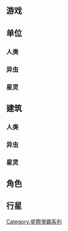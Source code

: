 {{CGroupH|name=StarCraft2|desc=星际争霸2}}<noinclude>[[Category:电子游戏公共转换组模板|{{SUBPAGENAME}}]][[Category:星際爭霸系列]]

==游戏==
</noinclude>
{{CItem|zh-cn:星际争霸Ⅱ;zh-tw:星海爭霸Ⅱ;|original=StarCraft Ⅱ}}
{{CItem|zh-cn:虫群之心;zh-tw:蟲族之心;|original=Heart of the Swarm }}
{{CItem|zh-cn:诺娃隐秘行动;zh-tw:諾娃特務密令;|original=Nova Covert Ops }}
{{CItem|zh-cn:科普卢星区;zh-tw:克普魯星區;|original=Koprulu Sector}}
{{CItem|zh-cn:人类;zh-tw:人類;|original=Terran}}
{{CItem|zh-cn:异虫;zh-tw:蟲族;|original=Zerg}}
{{CItem|zh-cn:星灵;zh-tw:神族;|original=Protoss}}
{{CItem|zh-cn:萨尔纳加; zh-tw:薩爾納加;|original=Xel'Naga}}
{{CItem|zh-cn:泰伦帝国;zh-tw:泰倫自治聯盟;|original=Terran Dominion}}
{{CItem|zh-cn:凯莫瑞安联合体;zh-tw:凱爾莫瑞亞集團;|original=Kel-Morian Combine}}
{{CItem|zh-cn:尤摩扬护国军;zh-tw:尤摩捷護衛隊;|original=Umojan Protectorate}}
{{CItem|zh-cn:尤摩扬议会;zh-tw:尤摩捷統治委員會;|original=Umojan Ruling Council}}
{{CItem|zh-cn:凯联战争;zh-tw:政權戰爭;|original=The Guild Wars}}
{{CItem|zh-cn:湮灭低语;zh-tw:滅絕之呢喃;|original=Whispers of Oblivion}}<noinclude>

==单位==
===人类===
</noinclude>
{{CItem|zh-cn:SCV;zh-tw:太空工程車;|original=SCV}}
{{CItem|zh-cn:陆战队员;zh-tw:陸戰隊;|original=Marine}}
{{CItem|zh-cn:劫掠者;zh-tw:掠奪者;|original=Marauder}}
{{CItem|zh-cn:收割者;zh-tw:死神;|original=Reaper}}
{{CItem|zh-cn:幽灵;zh-tw:幽靈特務;|original=Ghost}}
{{CItem|zh-cn:恶火;zh-tw:惡狼;|original=Hellion}}
{{CItem|zh-cn:雷神;zh-tw:雷神號;|original=Thor}}
{{CItem|zh-cn:医疗运输机;zh-tw:醫療艇;|original=Medivac}}
{{CItem|zh-cn:铁鸦;zh-tw:渡鴉;|original=Raven}}
{{CItem|zh-cn:女妖;zh-tw:女妖轟炸機;|original=Banshee}}
{{CItem|zh-cn:战列巡航舰;zh-tw:戰巡艦;|original=Battlecruiser}}
{{CItem|zh-cn:恶蝠;zh-tw:戰狼;|original=Hellbat}}
{{CItem|zh-cn:寡妇雷;zh-tw:寡婦詭雷;|original=Widow Mine}}<noinclude>

===异虫===
</noinclude>
{{CItem|zh-cn:工蜂;zh-tw:工蟲;|original=Drone}}
{{CItem|zh-cn:跳虫;zh-tw:異化蟲;|original=Zergling}}
{{CItem|zh-cn:虫后;zh-tw:后蟲;|original=Queen}}
{{CItem|zh-cn:爆虫;zh-tw:毒爆蟲;|original=Baneling}}
{{CItem|zh-cn:眼虫;zh-tw:監察王蟲;|original=Overseer}}
{{CItem|zh-cn:感染者;zh-tw:感染蟲;|original=Infestor}}
{{CItem|zh-cn:异龙;zh-tw:飛螳;|original=Mutalisk}}
{{CItem|zh-cn:腐化者;zh-tw:腐化飛蟲;|original=Corruptor}}
{{CItem|zh-cn:坑道虫;zh-tw:地下蠕蟲;|original=Nydus Worm}}
{{CItem|zh-cn:巢虫领主;zh-tw:寄生王蟲;|original=Brood Lord}}
{{CItem|zh-cn:虫群宿主;zh-tw:百生獸;|original=Swarm Host}}
{{CItem|zh-cn:飞蛇;zh-tw:飛蟒;|original=Viper}}<noinclude>

===星灵===
</noinclude>
{{CItem|zh-cn:探机;zh-tw:探測機;|original=Probe}}
{{CItem|zh-cn:狂热者;zh-tw:狂戰士;|original=Zealot}}
{{CItem|zh-cn:机械哨兵;zh-tw:哨衛;|original=Sentry}}
{{CItem|zh-cn:侦测器;zh-tw:觀察者;|original=Observer}}
{{CItem|zh-cn:折跃棱镜;zh-tw:傳輸稜鏡;|original=Warp Prism}}
{{CItem|zh-cn:凤凰;zh-tw:鳳凰戰機;|original=Phoenix}}
{{CItem|zh-cn:虚空辉光舰;zh-tw:虛空艦;|original=Void Ray}}
{{CItem|zh-cn:航母;zh-tw:航空母艦;|original=Carrier}}
{{CItem|zh-cn:母舰;zh-tw:聖母艦;|original=Mothership}}
{{CItem|zh-cn:先知;zh-tw:先知艦;|original=Oracle}}
{{CItem|zh-cn:风暴战舰;zh-tw:暴風艦;|original=Tempest}}<noinclude>

==建筑==
===人类===
</noinclude>
{{CItem|zh-cn:轨道控制基地;zh-tw:星軌指揮總部}}
{{CItem|zh-cn:工程站;zh-tw:電機工程所}}
{{CItem|zh-cn:精炼厂;zh-tw:瓦斯精煉廠}}
{{CItem|zh-cn:导弹塔;zh-tw:飛彈砲台}}
{{CItem|zh-cn:地堡;zh-tw:碉堡}}
{{CItem|zh-cn:重工厂;zh-tw:軍工廠}}
{{CItem|zh-cn:幽灵军校;zh-tw:幽靈特務學院}}
{{CItem|zh-cn:星港;zh-tw:星際港}}
{{CItem|zh-cn:军械库;zh-tw:兵工廠}}
{{CItem|zh-cn:聚变芯体;zh-tw:核聚變核心}}
{{CItem|zh-cn:反应堆;zh-tw:反應爐}}<noinclude>

===异虫===
</noinclude>
{{CItem|zh-cn:孵化场;zh-tw:孵化所}}
{{CItem|zh-cn:主巢;zh-tw:蟲巢}}
{{CItem|zh-cn:分裂池;zh-tw:孵化池}}
{{CItem|zh-cn:进化腔;zh-tw:進化室}}
{{CItem|zh-cn:萃取房;zh-tw:瓦斯萃取巢}}
{{CItem|zh-cn:蟑螂温室;zh-tw:蟑螂繁殖場}}
{{CItem|zh-cn:爆虫巢穴;zh-tw:毒爆蟲巢}}
{{CItem|zh-cn:脊针爬虫;zh-tw:脊刺爬行蟲}}
{{CItem|zh-cn:孢子爬虫;zh-tw:孢子爬行蟲}}
{{CItem|zh-cn:感染深渊;zh-tw:感染巢}}
{{CItem|zh-cn:刺蛇巢;zh-tw:刺蛇獸穴}}
{{CItem|zh-cn:尖塔;zh-tw:螺旋塔}}
{{CItem|zh-cn:虫道网络;zh-tw:蟲殖地網}}
{{CItem|zh-cn:雷兽窟;zh-tw:雷獸洞穴}}<noinclude>

===星灵===
</noinclude>
{{CItem|zh-cn:星灵枢纽;zh-tw:星核}}
{{CItem|zh-cn:吸纳舱;zh-tw:瓦斯處理廠}}
{{CItem|zh-cn:折跃门;zh-tw:空間之門}}
{{CItem|zh-cn:锻炉;zh-tw:冶煉廠}}
{{CItem|zh-cn:控制芯核;zh-tw:機械控制核心}}
{{CItem|zh-cn:光子炮台;zh-tw:光子加農砲}}
{{CItem|zh-cn:星门;zh-tw:星際之門}}
{{CItem|zh-cn:机械台;zh-tw:機械製造廠}}
{{CItem|zh-cn:光影议会;zh-tw:暮光議會}}
{{CItem|zh-cn:舰队航标;zh-tw:艦隊導航台}}
{{CItem|zh-cn:文献馆;zh-tw:聖堂文庫}}
{{CItem|zh-cn:黑暗圣坛;zh-tw:黑暗聖殿}}<noinclude>

==角色==
</noinclude>
{{CItem|zh-cn:凯瑞甘; zh-tw:凱莉根;|original=Kerrigan}}
{{CItem|zh-cn:阿克图尔斯; zh-tw:阿克圖洛斯;|original=Arcturus}}
{{CItem|zh-cn:瓦伦里安; zh-tw:維勒安;|original=Valerian}}
{{CItem|zh-cn:伊兹莎; zh-tw:伊茲夏;|original=Izsha}}
{{CItem|zh-cn:扎加拉; zh-tw:札迦拉;|original=Zagara}}
{{CItem|zh-cn:马特; zh-tw:麥特;|original=Matt}}
{{CItem|zh-cn:霍瑞斯; zh-tw:賀萊士;|original=Horace}}
{{CItem|zh-cn:沃菲尔德; zh-tw:沃菲爾;|original=Warfield}}
{{CItem|zh-cn:泰凯斯; zh-tw:泰科斯;|original=Tychus}}
{{CItem|zh-cn:罗瑞; zh-tw:羅利;|original=Rory}}
{{CItem|zh-cn:斯旺; zh-tw:史汪;|original=Swann}}
{{CItem|zh-cn:艾蕊尔; zh-tw:艾瑞兒;|original=Ariel}}
{{CItem|zh-cn:汉森; zh-tw:韓森;|original=Hanson}}
{{CItem|zh-cn:埃德蒙; zh-tw:艾德蒙;|original=Edmund}}
{{CItem|zh-cn:阿列克谢; zh-tw:艾力克希;|original=Alexei}}
{{CItem|zh-cn:斯图科夫; zh-tw:斯杜科夫;|original=Stukov}}
{{CItem|zh-cn:塔達力斯; zh-tw:卡達力斯;|original=Kaldalis}}
{{CItem|zh-cn:阿拉纳克; zh-tw:亞拉瑞克;|original=Alarak}}
{{CItem|zh-cn:塔達林; zh-tw:塔達力姆;|original=Tal'Darim}}
{{CItem|zh-cn:埃蒙; zh-tw:亞蒙;|original=Amon}}
{{CItem|zh-cn:那魯德; zh-tw:那魯;|original=Narud}}
{{CItem|zh-cn:加布里埃尔; zh-tw:蓋布瑞;|original=Gabriel}}
{{CItem|zh-cn:托什; zh-tw:托許;|original=Tosh}}
{{CItem|zh-cn:艾格; zh-tw:伊崗;|original=Egon}}
{{CItem|zh-cn:斯台特曼; zh-tw:斯特曼;|original=Stetmann}}
{{CItem|zh-cn:米罗; zh-tw:麥洛;|original=Milo}}
{{CItem|zh-cn:卡琴斯基; zh-tw:卡臣斯基;|original=Kachinsky}}
{{CItem|zh-cn:格莱文; zh-tw:葛拉文;|original=Graven}}<noinclude>

==行星==
</noinclude>
{{CItem|zh-cn:布莱克西斯; zh-tw:布萊西斯;|original=Braxis}}
{{CItem|zh-cn:卡亚迪尔; zh-tw:卡迪爾;|original=Kaldir}}
{{CItem|zh-cn:克哈; zh-tw:克哈;|original=Korhal}}
{{CItem|zh-cn:玛·萨拉; zh-tw:瑪而‧薩拉;|original=Mar Sara}}
{{CItem|zh-cn:新福尔松; zh-tw:紐佛森;|original=New Folsom}}
{{CItem|zh-cn:塞罗; zh-tw:希羅;|original=Shiloh}}
{{CItem|zh-cn:尤摩扬; zh-tw:尤摩捷;|original=Umoja}}<noinclude>
{{CGroupF}}